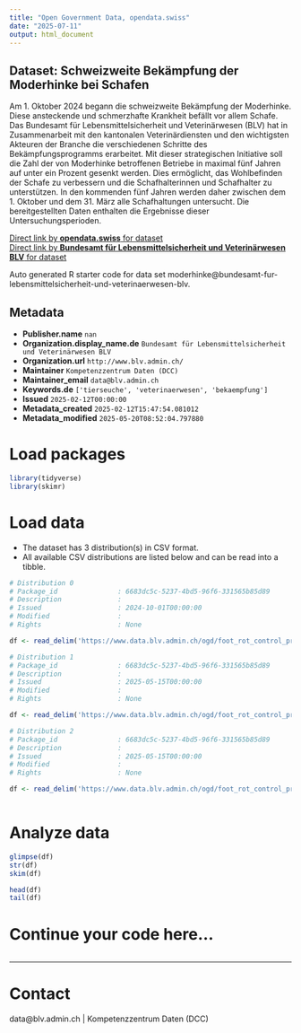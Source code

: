 ```yaml
---
title: "Open Government Data, opendata.swiss"
date: "2025-07-11"
output: html_document
---
```


## Dataset: Schweizweite Bekämpfung der Moderhinke bei Schafen

Am 1. Oktober 2024 begann die schweizweite Bekämpfung der Moderhinke. Diese ansteckende und schmerzhafte Krankheit befällt vor allem Schafe. Das Bundesamt für Lebensmittelsicherheit und Veterinärwesen (BLV) hat in Zusammenarbeit mit den kantonalen Veterinärdiensten und den wichtigsten Akteuren der Branche die verschiedenen Schritte des Bekämpfungsprogramms erarbeitet. Mit dieser strategischen Initiative soll die Zahl der von Moderhinke betroffenen Betriebe in maximal fünf Jahren auf unter ein Prozent gesenkt werden. Dies ermöglicht, das Wohlbefinden der Schafe zu verbessern und die Schafhalterinnen und Schafhalter zu unterstützen. In den kommenden fünf Jahren werden daher zwischen dem 1. Oktober und dem 31. März alle Schafhaltungen untersucht. Die bereitgestellten Daten enthalten die Ergebnisse dieser Untersuchungsperioden.

[Direct link by **opendata.swiss** for dataset](https://opendata.swiss/de/dataset/schweizweite-bekampfung-der-moderhinke-bei-schafen)<br>
[Direct link by **Bundesamt für Lebensmittelsicherheit und Veterinärwesen BLV** for dataset](https://www.blv.admin.ch/blv/de/home/tiere/tierseuchen/bekaempfung/projekt-moderhinke.html)

Auto generated R starter code for data set moderhinke@bundesamt-fur-lebensmittelsicherheit-und-veterinaerwesen-blv.

## Metadata

- **Publisher.name** `nan`
- **Organization.display_name.de** `Bundesamt für Lebensmittelsicherheit und Veterinärwesen BLV`
- **Organization.url** `http://www.blv.admin.ch/`
- **Maintainer** `Kompetenzzentrum Daten (DCC)`
- **Maintainer_email** `data@blv.admin.ch`
- **Keywords.de** `['tierseuche', 'veterinaerwesen', 'bekaempfung']`
- **Issued** `2025-02-12T00:00:00`
- **Metadata_created** `2025-02-12T15:47:54.081012`
- **Metadata_modified** `2025-05-20T08:52:04.797880`


# Load packages

```r

library(tidyverse)
library(skimr)

```

# Load data

-   The dataset has 3 distribution(s) in CSV format.
-   All available CSV distributions are listed below and can be read into a tibble.

```r

# Distribution 0
# Package_id               : 6683dc5c-5237-4bd5-96f6-331565b85d89
# Description              : 
# Issued                   : 2024-10-01T00:00:00
# Modified                 : 
# Rights                   : None

df <- read_delim('https://www.data.blv.admin.ch/ogd/foot_rot_control_program/eradication-foot-rot.csv')

# Distribution 1
# Package_id               : 6683dc5c-5237-4bd5-96f6-331565b85d89
# Description              : 
# Issued                   : 2025-05-15T00:00:00
# Modified                 : 
# Rights                   : None

df <- read_delim('https://www.data.blv.admin.ch/ogd/foot_rot_control_program/foot_rot_first_investigation_period.csv')

# Distribution 2
# Package_id               : 6683dc5c-5237-4bd5-96f6-331565b85d89
# Description              : 
# Issued                   : 2025-05-15T00:00:00
# Modified                 : 
# Rights                   : None

df <- read_delim('https://www.data.blv.admin.ch/ogd/foot_rot_control_program/foot_rot_current_situation.csv')



```

# Analyze data

```r

glimpse(df)
str(df)
skim(df)

head(df)
tail(df)

```

# Continue your code here...

```r

```

------------------------------------------------------------------------

# Contact

data@blv.admin.ch | Kompetenzzentrum Daten (DCC)
